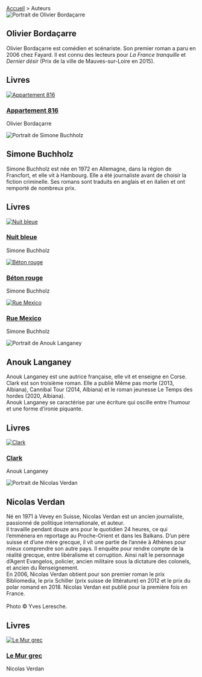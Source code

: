 
<div className="contributors-page">
  <nav className="breadcrumbs">
    <a href="/">Accueil</a> > <span className="current">Auteurs</span>
  </nav>

  <div className="contributors">
    <article className="contributor">
      <div className="contributor-portrait">
        <img
          src={BordacarreImage}
          alt="Portrait de Olivier Bordaçarre"
          className="contributor-portrait-image"
        />
      </div>
      <h1 className="contributor-name">Olivier Bordaçarre</h1>
      <p className="contributor-bio">
        Olivier Bordaçarre est comédien et scénariste. Son premier roman a paru en 2006 chez Fayard. Il est connu des
        lecteurs pour <em>La France tranquille</em> et <em>Dernier désir</em> (Prix de la ville de Mauves-sur-Loire en
        2015).
      </p>
      <h2 className="contributor-books-title">Livres</h2>
      <div className="contributor-books-products">
        <article className="contributor-books-product">
          <a href="/fr/p/appartement-816">
            <img
              src="/appartement-816.cover.jpg"
              alt="Appartement 816"
              className="contributor-books-product-cover"
            />
          </a>
          <h1 className="contributor-books-product-title">
            <a href="/fr/p/appartement-816">Appartement 816</a>
          </h1>
          <p className="contributor-books-product-author">Olivier Bordaçarre</p>
        </article>
      </div>
    </article>
    <article className="contributor">
      <div className="contributor-portrait">
        <img
          src={BuchholzImage}
          alt="Portrait de Simone Buchholz"
          className="contributor-portrait-image"
        />
      </div>
      <h1 className="contributor-name">Simone Buchholz</h1>
      <p className="contributor-bio">
        Simone Buchholz est née en 1972 en Allemagne, dans la région de
        Francfort, et elle vit à Hambourg. Elle a été journaliste avant de
        choisir la fiction criminelle. Ses romans sont traduits en anglais et
        en italien et ont remporté de nombreux prix.
      </p>
      <h2 className="contributor-books-title">Livres</h2>
      <div className="contributor-books-products">
        <article className="contributor-books-product">
          <a href="/fr/p/nuit-bleue">
            <img
              src="/nuit-bleue.cover.jpg"
              alt="Nuit bleue"
              className="contributor-books-product-cover"
            />
          </a>
          <h1 className="contributor-books-product-title">
            <a href="/fr/p/nuit-bleue">Nuit bleue</a>
          </h1>
          <p className="contributor-books-product-author">Simone Buchholz</p>
        </article>
        <article className="contributor-books-product">
          <a href="/fr/p/beton-rouge">
            <img
              src="/beton-rouge.cover.jpg"
              alt="Béton rouge"
              className="contributor-books-product-cover"
            />
          </a>
          <h1 className="contributor-books-product-title">
            <a href="/fr/p/beton-rouge">Béton rouge</a>
          </h1>
          <p className="contributor-books-product-author">Simone Buchholz</p>
        </article>
        <article className="contributor-books-product">
          <a href="/fr/p/rue-mexico">
            <img
              src="/rue-mexico.cover.jpg"
              alt="Rue Mexico"
              className="contributor-books-product-cover"
            />
          </a>
          <h1 className="contributor-books-product-title">
            <a href="/fr/p/rue-mexico">Rue Mexico</a>
          </h1>
          <p className="contributor-books-product-author">Simone Buchholz</p>
        </article>
      </div>
    </article>
    <article className="contributor">
      <div className="contributor-portrait">
        <img
          src={LanganeyImage}
          alt="Portrait de Anouk Langaney"
          className="contributor-portrait-image"
        />
      </div>
      <h1 className="contributor-name">Anouk Langaney</h1>
      <p className="contributor-bio">
        Anouk Langaney est une autrice française, elle vit et enseigne en Corse.<br />
        Clark est son troisième roman. Elle a publié Même pas morte (2013,
        Albiana), Cannibal Tour (2014, Albiana) et le roman jeunesse Le Temps
        des hordes (2020, Albiana).<br />
        Anouk Langaney se caractérise par une écriture qui oscille entre
        l’humour et une forme d’ironie piquante.<br />
      </p>
      <h2 className="contributor-books-title">Livres</h2>
      <div className="contributor-books-products">
        <article className="contributor-books-product">
          <a href="/fr/p/clark">
            <img
              src="/clark.cover.jpg"
              alt="Clark"
              className="contributor-books-product-cover"
            />
          </a>
          <h1 className="contributor-books-product-title">
            <a href="/fr/p/clark">Clark</a>
          </h1>
          <p className="contributor-books-product-author">Anouk Langaney</p>
        </article>
      </div>
    </article>
    <article className="contributor">
      <div className="contributor-portrait">
        <img
          src={VerdanImage}
          alt="Portrait de Nicolas Verdan"
          className="contributor-portrait-image"
        />
      </div>
      <h1 className="contributor-name">Nicolas Verdan</h1>
        <p className="contributor-bio">
          Né en 1971 à Vevey en Suisse, Nicolas Verdan est un ancien journaliste, passionné
          de politique internationale, et auteur.<br />
          Il travaille pendant douze ans pour le quotidien 24 heures, ce qui l’emmènera en
          reportage au Proche-Orient et dans les Balkans. D’un père suisse et d’une mère grecque,
          il vit une partie de l’année à Athènes pour mieux comprendre son autre pays. Il enquête
          pour rendre compte de la réalité grecque, entre libéralisme et corruption. Ainsi naît
          le personnage d’Agent Evangelos, policier, ancien militaire sous la dictature des colonels,
          et ancien du Renseignement.<br />
          En 2006, Nicolas Verdan obtient pour son premier roman le prix Bibliomedia, le prix Schiller
          (prix suisse de littérature) en 2012 et le prix du polar romand en 2018. Nicolas Verdan est
          publié pour la première fois en France.<br /><br />
          Photo © Yves Leresche.
        </p>
        <h2 className="contributor-books-title">Livres</h2>
      <div className="contributor-books-products">
        <article className="contributor-books-product">
          <a href="/fr/p/le-mur-grec">
            <img
              src="/le-mur-grec.cover.jpg"
              alt="Le Mur grec"
              className="contributor-books-product-cover"
            />
          </a>
          <h1 className="contributor-books-product-title">
            <a href="/fr/p/le-mur-grec">Le Mur grec</a>
          </h1>
          <p className="contributor-books-product-author">Nicolas Verdan</p>
        </article>
      </div>
    </article>

  </div>
</div>

